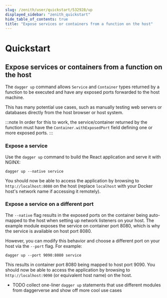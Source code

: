 ```yaml
---
slug: /zenith/user/quickstart/532928/up
displayed_sidebar: "zenith_quickstart"
hide_table_of_contents: true
title: "Expose services or containers from a function on the host"
---
```


# Quickstart

## Expose services or containers from a function on the host

The `dagger up` command allows `Service` and `Container` types returned by a function to be executed and have any exposed ports forwarded to the host machine.

This has many potential use cases, such as manually testing web servers or databases directly from the host browser or host system.

:::note
In order for this to work, the service/container returned by the function must have the `Container.withExposedPort` field defining one or more exposed ports.
:::

### Expose a service

Use the `dagger up` command to build the React application and serve it with NGINX:

```shell
dagger up --native service
```

You should now be able to access the application by browsing to `http://localhost:8080` on the host (replace `localhost` with your Docker host's network name if accessing it remotely).

### Expose a service on a different port

The `--native` flag results in the exposed ports on the container being auto-mapped to the host when setting up network listeners on your host. The example module exposes the service on container port 8080, which is why the service is available on host port 8080.

However, you can modify this behavior and choose a different port on your host via the `--port` flag. For example:

```shell
dagger up --port 9090:8080 service
```

This results in container port 8080 being mapped to host port 9090. You should now be able to access the application by browsing to `http://localhost:9090` (or equivalent host name) on the host.

* TODO collect one-liner `dagger up` statements that use different modules from daggerverse and show off more cool use cases
